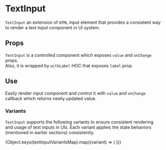 


<Meta title="Components/Input/TextInput" component={TextInput} />

# TextInput

`TextInput` an extension of `HTML` input element that provides a consistent way to render a text input component in UI system.

## Props

`TextInput` is a controlled component which exposes `value` and `onChange` props. <br/>
Also, it is wrapped by `withLabel` HOC that exposes `label` prop.

<ArgsTable of={TextInput} />

## Use

Easily render input component and control it with `value` and `onChange` callback which returns newly updated value.

<Canvas>
  <Box sx={{ width: '320px' }}>
    <TextInput label="Label example" value="Fixed value" onChange={alert} />
  </Box>
</Canvas>

### Variants

`TextInput` supports the following variants to ensure consistent rendering and usage of text inputs in UIs. Each variant applies the state behaviors (mentioned in earlier sections) consistently.

<Canvas>
  <FlexLayout flexDirection="column" space={4}>
    {Object.keys(textInputVariantsMap).map((variant) => (
      <FlexLayout key={variant} space={4}>
        <TextInput label={variant} value={variant} variant={variant} onChange={alert} />
        <TextInput isDisabled label={variant} value={variant} variant={variant} onChange={alert} />
      </FlexLayout>
    ))}
  </FlexLayout>
</Canvas>
